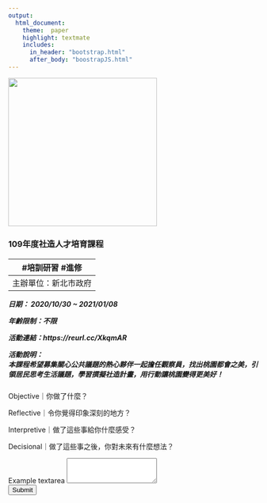 ```yaml
---
output:
  html_document:
    theme:  paper
    highlight: textmate
    includes:
      in_header: "bootstrap.html"
      after_body: "boostrapJS.html"
---
```


<div class="divborder">
<div class="divborder2">

<div id="info_act" class="container">
<div class="childB">
<img src="img/p1.png" style="width: 300px"> </img>
</div>
<div class="childB">
<h3 id="title_act"> 109年度社造人才培育課程</h1>
<h5 id="subtag_act"> #培訓研習 #進修 </h5>
---
主辦單位：新北市政府

日期： 2020/10/30 ~ 2021/01/08

年齡限制：不限

活動連結：https://reurl.cc/XkqmAR

活動說明：<br>
本課程希望募集關心公共議題的熱心夥伴一起擔任觀察員，找出桃園都會之美，引領居民思考生活議題，學習撰擬社造計畫，用行動讓桃園變得更美好！
</div>

</div>

<div id="orid">
<div class="container">
<div id="o" class="orid">
Objective｜你做了什麼？
</div>
<div id="r" class="orid">
Reflective｜令你覺得印象深刻的地方？
</div>
<div id="i" class="orid">
Interpretive｜做了這些事給你什麼感受？
</div>
<div id="d" class="orid">
Decisional｜做了這些事之後，你對未來有什麼想法？
</div>
<div>
</div>

</div>
</div>

<form>
<div class="form-group">
<label for="exampleFormControlTextarea1">Example textarea</label>
<textarea class="form-control" id="exampleFormControlTextarea1" rows="3"></textarea>
</div>
<button type="submit" class="btn btn-primary">Submit</button>
</form>